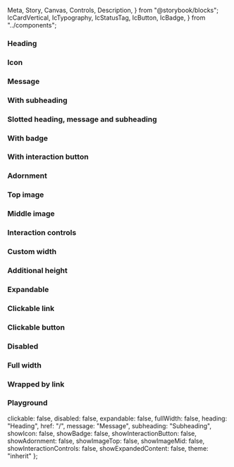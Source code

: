   Meta,
  Story,
  Canvas,
  Controls,
  Description,
} from "@storybook/blocks";
  IcCardVertical,
  IcTypography,
  IcStatusTag,
  IcButton,
  IcBadge,
} from "../components";

<Meta of={IcCardVerticalStories} />

<Description markdown={readme} />

### Heading

<Canvas>
  <Story of={IcCardVerticalStories.Heading} />
</Canvas>

### Icon

<Canvas>
  <Story of={IcCardVerticalStories.Icon} />
</Canvas>

### Message

<Canvas>
  <Story of={IcCardVerticalStories.Message} />
</Canvas>

### With subheading

<Canvas>
  <Story of={IcCardVerticalStories.WithSubheading} />
</Canvas>

### Slotted heading, message and subheading

<Canvas>
  <Story of={IcCardVerticalStories.SlottedHeadingMessageAndSubheading} />
</Canvas>

### With badge

<Canvas>
  <Story of={IcCardVerticalStories.WithBadge} />
</Canvas>

### With interaction button

<Canvas>
  <Story of={IcCardVerticalStories.WithInteractionButton} />
</Canvas>

### Adornment

<Canvas>
  <Story of={IcCardVerticalStories.Adornment} />
</Canvas>

### Top image

<Canvas>
  <Story of={IcCardVerticalStories.TopImage} />
</Canvas>

### Middle image

<Canvas>
  <Story of={IcCardVerticalStories.MiddleImage} />
</Canvas>

### Interaction controls

<Canvas>
  <Story of={IcCardVerticalStories.InteractionControls} />
</Canvas>

### Custom width

<Canvas>
  <Story of={IcCardVerticalStories.CustomWidth} />
</Canvas>

### Additional height

<Canvas>
  <Story of={IcCardVerticalStories.AdditionalHeight} />
</Canvas>

### Expandable

<Canvas>
  <Story of={IcCardVerticalStories.Expandable} />
</Canvas>

### Clickable link

<Canvas>
  <Story of={IcCardVerticalStories.ClickableLink} />
</Canvas>

### Clickable button

<Canvas>
  <Story of={IcCardVerticalStories.ClickableButton} />
</Canvas>

### Disabled

<Canvas>
  <Story of={IcCardVerticalStories.Disabled} />
</Canvas>

### Full width

<Canvas>
  <Story of={IcCardVerticalStories.FullWidth} />
</Canvas>

### Wrapped by link

<Canvas>
  <Story of={IcCardVerticalStories.WrappedByLink} />
</Canvas>

### Playground

  clickable: false,
  disabled: false,
  expandable: false,
  fullWidth: false,
  heading: "Heading",
  href: "/",
  message: "Message",
  subheading: "Subheading",
  showIcon: false,
  showBadge: false,
  showInteractionButton: false,
  showAdornment: false,
  showImageTop: false,
  showImageMid: false,
  showInteractionControls: false,
  showExpandedContent: false,
  theme: "inherit"
};

<Canvas>
  <Story of={IcCardVerticalStories.Playground} />
</Canvas>
